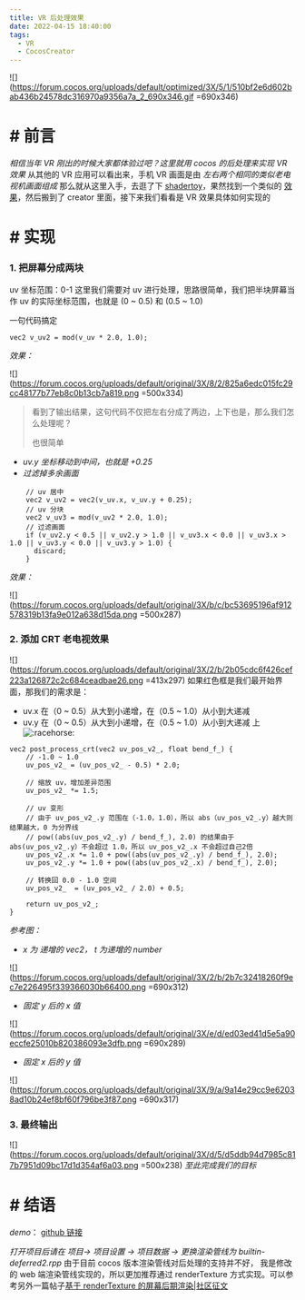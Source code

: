 ```yaml
---
title: VR 后处理效果
date: 2022-04-15 18:40:00
tags:
  - VR
  - CocosCreator
---
```


![](https://forum.cocos.org/uploads/default/optimized/3X/5/1/510bf2e6d602bab436b24578dc316970a9356a7a_2_690x346.gif =690x346)

# # 前言

_相信当年 VR 刚出的时候大家都体验过吧？这里就用 cocos 的后处理来实现 VR 效果_
从其他的 VR 应用可以看出来，手机 VR 画面是由 _左右两个相同的类似老电视机画面组成_
那么就从这里入手，去逛了下 [shadertoy](https://www.shadertoy.com/)，果然找到一个类似的 [效果](https://www.shadertoy.com/view/4sf3Dr)，然后搬到了 creator 里面，接下来我们看看是 VR 效果具体如何实现的

# # 实现

### 1. 把屏幕分成两块

uv 坐标范围：0-1
这里我们需要对 uv 进行处理，思路很简单，我们把半块屏幕当作 uv 的实际坐标范围，也就是 (0 ~ 0.5) 和 (0.5 ~ 1.0)

一句代码搞定

```auto
vec2 v_uv2 = mod(v_uv * 2.0, 1.0);
```

_效果：_

![](https://forum.cocos.org/uploads/default/original/3X/8/2/825a6edc015fc29cc48177b77eb8c0b13cb7a819.png =500x334)

> 看到了输出结果，这句代码不仅把左右分成了两边，上下也是，那么我们怎么处理呢？
>
> 也很简单

- _uv.y 坐标移动到中间，也就是 +0.25_
- _过滤掉多余画面_

```auto
    // uv 居中
    vec2 v_uv2 = vec2(v_uv.x, v_uv.y + 0.25);
    // uv 分块
    vec2 v_uv3 = mod(v_uv2 * 2.0, 1.0);
    // 过滤画面
    if (v_uv2.y < 0.5 || v_uv2.y > 1.0 || v_uv3.x < 0.0 || v_uv3.x > 1.0 || v_uv3.y < 0.0 || v_uv3.y > 1.0) {
      discard;
    }
```

_效果：_

![](https://forum.cocos.org/uploads/default/original/3X/b/c/bc53695196af912578319b13fa9e012a638d15da.png =500x287)

### 2. 添加 CRT 老电视效果

![](https://forum.cocos.org/uploads/default/original/3X/2/b/2b05cdc6f426cef223a126872c2c684ceadbae26.png =413x297)
如果红色框是我们最开始界面，那我们的需求是：

- uv.x 在（0 ~ 0.5）从大到小递增，在（0.5 ~ 1.0）从小到大递减
- uv.y 在（0 ~ 0.5）从大到小递增，在（0.5 ~ 1.0）从小到大递减
  上 <img src="https://forum.cocos.org/images/emoji/twitter/racehorse.png?v=9" title=":racehorse:" class="emoji" alt=":racehorse:"/>

```auto
vec2 post_process_crt(vec2 uv_pos_v2_, float bend_f_) {
	// -1.0 ~ 1.0
	uv_pos_v2_ = (uv_pos_v2_ - 0.5) * 2.0;

    // 缩放 uv，增加差异范围
	uv_pos_v2_ *= 1.5;

    // uv 变形
    // 由于 uv_pos_v2_.y 范围在（-1.0，1.0），所以 abs（uv_pos_v2_.y）越大则结果越大，0 为分界线
    // pow((abs(uv_pos_v2_.y) / bend_f_), 2.0) 的结果由于 abs(uv_pos_v2_.y）不会超过 1.0，所以 uv_pos_v2_.x 不会超过自己2倍
	uv_pos_v2_.x *= 1.0 + pow((abs(uv_pos_v2_.y) / bend_f_), 2.0);
	uv_pos_v2_.y *= 1.0 + pow((abs(uv_pos_v2_.x) / bend_f_), 2.0);

	// 转换回 0.0 - 1.0 空间
	uv_pos_v2_  = (uv_pos_v2_ / 2.0) + 0.5;

	return uv_pos_v2_;
}
```

_参考图：_

- _x 为 递增的 vec2， t 为递增的 number_

![](https://forum.cocos.org/uploads/default/original/3X/2/b/2b7c32418260f9ec7e226495f339366030b66400.png =690x312)

- _固定 y 后的 x 值_

![](https://forum.cocos.org/uploads/default/original/3X/e/d/ed03ed41d5e5a90eccfe25010b820386093e3dfb.png =690x289)

- _固定 x 后的 y 值_

![](https://forum.cocos.org/uploads/default/original/3X/9/a/9a14e29cc9e62038ad10b24ef8bf60f796be3f87.png =690x317)

### 3. 最终输出

![](https://forum.cocos.org/uploads/default/original/3X/d/5/d5ddb94d7985c817b7951d09bc17d1d354af6a03.png =500x238)
_至此完成我们的目标_

# # 结语

_demo_： [github 链接](https://github.com/1226085293/mk_cocos_vr.git)

_打开项目后请在 项目-> 项目设置 -> 项目数据 -> 更换渲染管线为 builtin-deferred2.rpp_
由于目前 cocos 版本渲染管线对后处理的支持并不好， 我是修改的 web 端渲染管线实现的，所以更加推荐通过 renderTexture 方式实现。可以参考另外一篇帖子[基于 renderTexture 的屏幕后期渲染|社区征文](https://forum.cocos.org/t/topic/134418)
